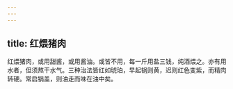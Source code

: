 ```yaml
---
---
---
```

title: 红煨猪肉
---



红煨猪肉，或用甜酱，或用酱油。或皆不用，每一斤用盐三钱，纯酒煨之。亦有用水者，但须熬干水气。三种治法皆红如琥珀，早起锅则黄，迟则红色变紫，而精肉转硬。常启锅盖，则油走而味在油中矣。